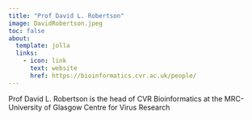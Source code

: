 ```yaml
---
title: "Prof David L. Robertson"
image: DavidRobertson.jpeg
toc: false
about:
  template: jolla
  links:
    - icon: link
      text: website
      href: https://bioinformatics.cvr.ac.uk/people/
---
```


Prof David L. Robertson is the head of CVR Bioinformatics at the MRC-University of Glasgow Centre for Virus Research
